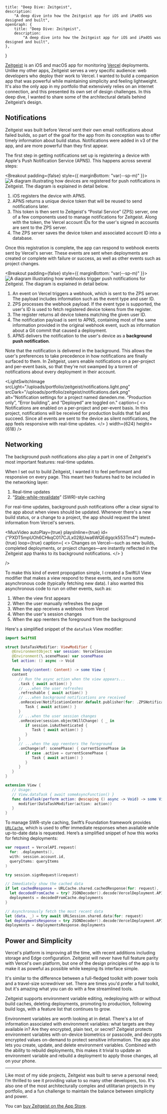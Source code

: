 
    title: "Deep Dive: Zeitgeist",
    description:
        "A deep dive into how the Zeitgeist app for iOS and iPadOS was designed and built",
    openGraph: {
        title: "Deep Dive: Zeitgeist",
        description:
            "A deep dive into how the Zeitgeist app for iOS and iPadOS was designed and built",
    },
}

<div className="deepDive">
<ZeitgeistTitle />

[Zeitgeist](https://zeitgeist.link) is an iOS and macOS app for monitoring
[Vercel](https://vercel.com) deployments. Unlike my other apps, Zeitgeist serves
a very specific audience: web developers who deploy their work to Vercel. I
wanted to build a companion app that was powerful while maintaining simplicity
and feeling lightweight. It's also the only app in my portfolio that extensively
relies on an internet connection, and this presented its own set of design
challenges. In this deep dive, I wanted to share some of the architectural
details behind Zeitgeist’s design.

## Notifications

Zeitgeist was built before Vercel sent their own email notifications about
failed builds, so part of the goal for the app from its conception was to offer
timely information about build status. Notifications were added in v3 of the
app, and are more powerful than they first appear.

The first step in getting notifications set up is registering a device with
Apple's Push Notification Service (APNS). This happens across several steps:

<Breakout padding={false} style={{ marginBottom: "var(--sp-m)" }}>
    <HScroll scrollSnapping={false}>
        <Image
            alt="A diagram illustrating how devices are registered for push notifications in Zeitgeist. The diagram is explained in detail below."
            src="/uploads/portfolio/zeitgeist/Registration.svg"
            width={985}
            height={297}
            invertInDarkMode={true}
        />
    </HScroll>
</Breakout>

1. iOS registers the device with APNS.
2. APNS returns a unique device token that will be reused to send notifications
   later.
3. This token is then sent to Zeitgeist's “Postal Service” (ZPS) server, one of
   a few components used to manage notifications for Zeitgeist. Along with the
   token, the Vercel account IDs for the user's signed in accounts are sent to
   the ZPS server.
4. The ZPS server saves the device token and associated account ID into a
   database.

Once this registration is complete, the app can respond to webhook events sent
by Vercel's server. These events are sent when deployments are created or
complete with failure or success, as well as other events such as project
changes.

<Breakout padding={false} style={{ marginBottom: "var(--sp-m)" }}>
    <HScroll scrollSnapping={false}>
        <Image
            alt="A diagram illustrating how webhooks trigger push notifications for Zeitgeist. The diagram is explained in detail below."
            src="/uploads/portfolio/zeitgeist/Webhooks.svg"
            width={985}
            height={297}
            invertInDarkMode={true}
        />
    </HScroll>
</Breakout>

1. An event on Vercel triggers a webhook, which is sent to the ZPS server. The
   payload includes information such as the event type and user ID.
2. ZPS processes the webhook payload. If the event type is supported, the user's
   ID is used to fetch registered device tokens from the register.
3. The register returns all device tokens matching the given user ID.
4. The notification payload is sent to APNS, containing most of the same
   information provided in the original webhook event, such as information about
   a Git commit that caused a deployment.
5. APNS delivers the notification to the user's device as a **background push
   notification**.

Note that the notification is delivered in the background. This allows the
user's preferences to take precedence in how notifications are finally surfaced
to them. In Zeitgeist, users enable notifications on a per-project and per-event
basis, so that they're not swamped by a torrent of notifications about every
deployment in their account.

<LightSwitchImage
    srcLight="/uploads/portfolio/zeitgeist/notifications.light.png"
    srcDark="/uploads/portfolio/zeitgeist/notifications.dark.png"
    alt="Notification settings for a project named daneden.me. “Production only”, “Error building”, and “Deployed” are toggled on."
    caption={
        <>
            Notifications are enabled on a per-project and per-event basis. In
            this project, notifications will be received for production builds
            that fail and succeed. Since all events are sent to the device as
            silent notifications, the app feels responsive with real-time
            updates.
        </>
    }
    width={624}
    height={618}
/>

## Networking

The background push notifications also play a part in one of Zeitgeist's most
important features: real-time updates.

When I set out to build Zeitgeist, I wanted it to feel performant and responsive
on every page. This meant two features had to be included in the networking
layer:

1. Real-time updates
2. “[Stale-while-revalidate](https://web.dev/stale-while-revalidate/)”
   (SWR)-style caching

For real-time updates, background push notifications offer a clear signal to the
app about when views should be updated. Whenever there's a new build status, or
a change to a project, the app should request the latest information from
Vercel's servers.

<MuxVideo
    autoPlay={true}
    playsInline={true}
    id={"PXDT5mpUOh6CHkqC017CJLx028jUwa6WQEdgqck553Tm4"}
    muted={true}
    loop={true}
    caption={
        <>
            Changes on Vercel—such as new builds, completed deployments, or
            project changes—are instantly reflected in the Zeitgeist app thanks
            to its background notifications.
        </>
    }

/>

To make this kind of event propogation simple, I created a SwiftUI View modifier
that makes a view respond to these events, and runs some asynchronous code
(typically fetching new data). I also wanted this asynchronous code to run on
other events, such as:

1. When the view first appears
2. When the user manually refreshes the page
3. When the app receives a webhook from Vercel
4. When the user's session changes
5. When the app reenters the foreground from the background

Here's a simplified snippet of the `dataTask` View modifier:

```swift
import SwiftUI

struct DataTaskModifier: ViewModifier {
   @EnvironmentObject var session: VercelSession
   @Environment(\.scenePhase) var scenePhase
   let action: () async -> Void

   func body(content: Content) -> some View {
   content
      // Run the async action when the view appears...
      .task { await action() }
      // ...when the user refreshes
      .refreshable { await action() }
      // ...when background notifications are received
      .onReceive(NotificationCenter.default.publisher(for: .ZPSNotification)) { _ in
         Task { await action() }
      }
      // ...when the user session changes
      .onReceive(session.objectWillChange) { _ in
         if session.isAuthenticated {
            Task { await action() }
         }
      }
      // ...when the app reenters the foreground
      .onChange(of: scenePhase) { currentScenePhase in
         if case .active = currentScenePhase {
            Task { await action() }
         }
      }
   }
}

extension View {
   // Usage:
   // View.dataTask { await someAsyncFunction() }
   func dataTask(perform action: @escaping () async -> Void) -> some View {
      modifier(DataTaskModifier(action: action))
   }
}
```

To manage SWR-style caching, Swift’s Foundation framework provides
[`URLCache`](https://developer.apple.com/documentation/foundation/urlcache),
which is used to offer immediate responses when available while up-to-date data
is requested. Here’s a simplified snippet of how this works for fetching
deployments:

```swift
var request = VercelAPI.request(
  for: .deployments(),
  with: session.account.id,
  queryItems: queryItems
)

try session.signRequest(&request)

// Immediately show the cached data
if let cachedResponse = URLCache.shared.cachedResponse(for: request),
  let decodedFromCache = try? JSONDecoder().decode(VercelDeployment.APIResponse.self, from: cachedResponse.data) {
  deployments = decodedFromCache.deployments
}

// Asynchronously fetch the most recent data
let (data, _) = try await URLSession.shared.data(for: request)
let deploymentsResponse = try JSONDecoder().decode(VercelDeployment.APIResponse.self, from: data)
deployments = deploymentsResponse.deployments
```

## Power and Simplicity

Vercel's platform is improving all the time, with recent additions including
storage and Edge configuration. Zeitgeist will never have full feature parity
with Vercel's own platform, but one of the design principles of the app is to
make it as poweful as possible while keeping its interface simple.

It's similar to the difference between a full-fledged toolkit with power tools
and a travel-size screwdriver set. There are times you'd prefer a full toolkit,
but it's amazing what you can do with a few streamlined tools.

Zeitgeist supports environment variable editing, redeploying with or without
build caches, deleting deployments, promoting to production, following build
logs, with a feature list that continues to grow.

<DeviceFrame device={DeviceModel.iPhone14Pro}>
    <MuxVideo
        autoPlay={true}
        playsInline={true}
        poster={18}
        id={"g1nDcw5KW8F2OyFyA01UKXV01TGwfsS01sdPMmfVSpnSdw"}
        muted={true}
        loop={true}
        controls={false}
        width={886}
        height={1920}
    />
</DeviceFrame>

Environment variables are worth looking at in detail. There's a lot of
information associated with environment variables: what targets are they
available in? Are they encrypted, plain text, or secret? Zeitgeist protects
environment variables with on-device biometrics or passcode, and decrypts
encrypted values on-demand to protect sensitive information. The app also lets
you create, update, and delete environment variables. Combined with the ability
to rebuild deployments, this makes it trivial to update an environment variable
and rebuild a deployment to apply those changes, all on your phone.

---

Like most of my side projects, Zeitgeist was built to serve a personal need; I’m
thrilled to see it providing value to so many other developers, too. It's also
one of the most architecturally complex and utilitarian projects in my
portfolio, and a fun challenge to maintain the balance between simplicity and
power.

<Reviews appId="zeitgeist" />

You can
[buy Zeitgeist on the App Store](https://apps.apple.com/us/app/zeitgeist/id1526052028).

</div>
